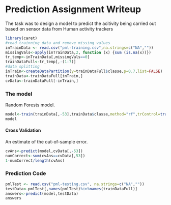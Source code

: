 Prediction Assignment Writeup
========================================================

The task was to design a model to predict the acitivity being carried out based on sensor data from Human activity trackers


```r
library(caret)
#read trainning data and remove missing values
inTrainData <- read.csv("pml-training.csv",na.strings=c("NA",""))
missingVals<-apply(inTrainData,2, function (x) {sum (is.na(x))})
tr_temp<-inTrainData[,missingVals==0]
trainDataFull<-tr_temp[,-(1:7)]
#data splitting
inTrain<-createDataPartition(y=trainDataFull$classe,p=0.7,list=FALSE)
trainData<-trainDataFull[inTrain,]
cvData<-trainDataFull[-inTrain,]
```
### The model
Random Forests model.
```r
model<-train(trainData[,-53],trainData$classe,method="rf",trControl=trainControl(method="oob",number=4,allowParallel=TRUE))
model
```

#### Cross Validation
An estimate of the out-of-sample error.
```r
cvAns<-predict(model,cvData[,-53])
numCorrect<-sum(cvAns==cvData[,53])
1-numCorrect/length(cvAns)
```

### Prediction Code
```r
pmlTest <- read.csv("pml-testing.csv", na.strings=c("NA",""))
testData<-pmlTest[,names(pmlTest)%in%names(trainDataFull)]
answers<-predict(model,testData)
answers
```
